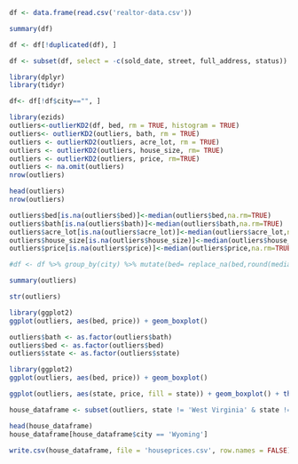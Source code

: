 ```r
df <- data.frame(read.csv('realtor-data.csv'))
```

```r
summary(df)
```
```r
df <- df[!duplicated(df), ]
```
```r
df <- subset(df, select = -c(sold_date, street, full_address, status))
```
```r
library(dplyr)
library(tidyr)
```
```r
df<- df[!df$city=="", ]
```
```r
library(ezids)
outliers<-outlierKD2(df, bed, rm = TRUE, histogram = TRUE)
outliers<- outlierKD2(outliers, bath, rm = TRUE)
outliers <- outlierKD2(outliers, acre_lot, rm = TRUE)
outliers <- outlierKD2(outliers, house_size, rm= TRUE)
outliers <- outlierKD2(outliers, price, rm=TRUE)
outliers <- na.omit(outliers)
nrow(outliers)
```
```r
head(outliers)
nrow(outliers)
```


```r
outliers$bed[is.na(outliers$bed)]<-median(outliers$bed,na.rm=TRUE)
outliers$bath[is.na(outliers$bath)]<-median(outliers$bath,na.rm=TRUE)
outliers$acre_lot[is.na(outliers$acre_lot)]<-median(outliers$acre_lot,na.rm=TRUE)
outliers$house_size[is.na(outliers$house_size)]<-median(outliers$house_size,na.rm=TRUE)
outliers$price[is.na(outliers$price)]<-median(outliers$price,na.rm=TRUE)
```

```r
#df <- df %>% group_by(city) %>% mutate(bed= replace_na(bed,round(median(bed, na.rm = TRUE))), bath= replace_na(bath, round(median(bath, na.rm=TRUE))), acre_lot= replace_na(acre_lot,round(median(acre_lot,na.rm= TRUE))), house_size = replace_na(house_size,round(median(house_size, na.rm=TRUE))))
```
```r
summary(outliers)
```

```r
str(outliers)
```

```r
library(ggplot2)
ggplot(outliers, aes(bed, price)) + geom_boxplot()
```
```r
outliers$bath <- as.factor(outliers$bath)
outliers$bed <- as.factor(outliers$bed)
outliers$state <- as.factor(outliers$state)
```

```r
library(ggplot2)
ggplot(outliers, aes(bed, price)) + geom_boxplot()
```
```r
ggplot(outliers, aes(state, price, fill = state)) + geom_boxplot() + theme(axis.text.x = element_text(angle=90))
```
```r
house_dataframe <- subset(outliers, state != 'West Virginia' & state !='Wyoming')
```

```r
head(house_dataframe)
house_dataframe[house_dataframe$city == 'Wyoming']
```

```r
write.csv(house_dataframe, file = 'houseprices.csv', row.names = FALSE)
```






 

